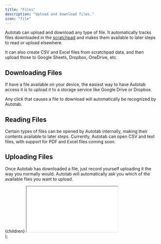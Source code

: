 ```yaml
---
title: "Files"
description: "Upload and download files."
icon: "file"
---
```


Autotab can upload and download any type of file. It automatically tracks files downloaded in the
[scratchpad](/manual/scratchpad) and makes them available to later steps to read or upload elsewhere.

It can also create CSV and Excel files from scratchpad data, and then upload those to Google Sheets, Dropbox, OneDrive, etc.

## Downloading Files

If have a file available on your device, the easiest way to have Autotab access it is to upload it to a storage service like Google Drive or Dropbox.

Any click that causes a file to download will automatically be recognized by Autotab.

## Reading Files

Certain types of files can be opened by Autotab internally, making their contents available to later steps.
Currently, Autotab can open CSV and text files, with support for PDF and Excel files coming soon.

## Uploading Files

Once Autotab has downloaded a file, just record yourself uploading it the way you normally would.
Autotab will automatically ask you which of the available files you want to upload.

  <div
    style={{
      position: "relative",
      paddingBottom: "62.456140350877185%",
      height: 0,
      marginBottom: "var(--ifm-leading)",
    }}
  >
    {children}
    <iframe
      src={url}
      style={{
        position: "absolute",
        top: 0,
        left: 0,
        width: "100%",
        height: "100%",
      }}
    ></iframe>
  </div>
);

<EmbeddedVideo url="https://www.loom.com/embed/9d6e3f6e1b7e4d69b87ca920f8447eb4?sid=88314e23-9102-412b-90ae-06abe156be86"></EmbeddedVideo>
